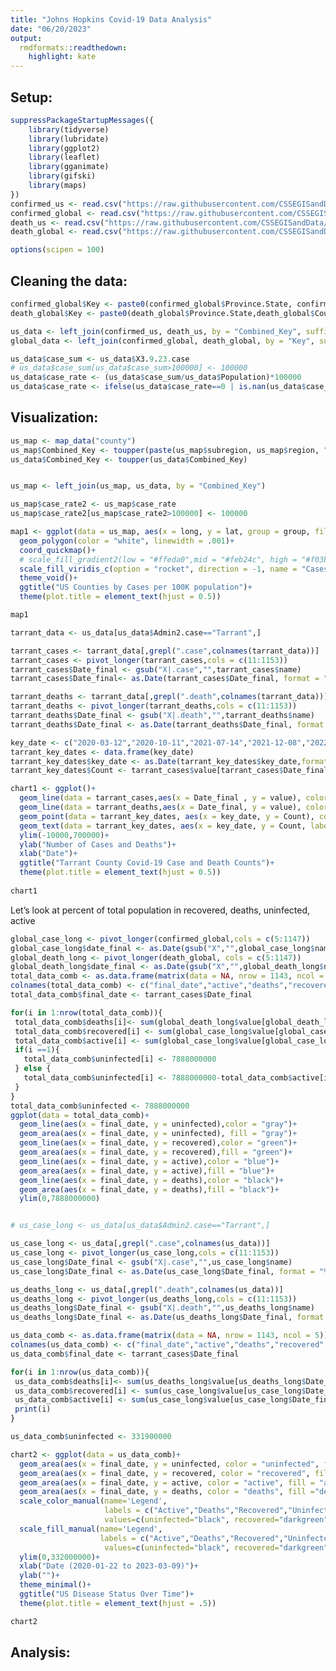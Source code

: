 ```yaml
---
title: "Johns Hopkins Covid-19 Data Analysis"
date: "06/20/2023"
output:
  rmdformats::readthedown:
    highlight: kate
---
```

## Setup: 
```r
suppressPackageStartupMessages({
    library(tidyverse)
    library(lubridate)
    library(ggplot2)
    library(leaflet)
    library(gganimate)
    library(gifski)
    library(maps)
})
confirmed_us <- read.csv("https://raw.githubusercontent.com/CSSEGISandData/COVID-19/master/csse_covid_19_data/csse_covid_19_time_series/time_series_covid19_confirmed_US.csv")
confirmed_global <- read.csv("https://raw.githubusercontent.com/CSSEGISandData/COVID-19/master/csse_covid_19_data/csse_covid_19_time_series/time_series_covid19_confirmed_global.csv")
death_us <- read.csv("https://raw.githubusercontent.com/CSSEGISandData/COVID-19/master/csse_covid_19_data/csse_covid_19_time_series/time_series_covid19_deaths_US.csv")
death_global <- read.csv("https://raw.githubusercontent.com/CSSEGISandData/COVID-19/master/csse_covid_19_data/csse_covid_19_time_series/time_series_covid19_deaths_global.csv")

options(scipen = 100)
```

## Cleaning the data:

```r
confirmed_global$Key <- paste0(confirmed_global$Province.State, confirmed_global$Country.Region)
death_global$Key <- paste0(death_global$Province.State,death_global$Country.Region)

us_data <- left_join(confirmed_us, death_us, by = "Combined_Key", suffix = c(".case",".death"))
global_data <- left_join(confirmed_global, death_global, by = "Key", suffix = c(".case",".death"))

us_data$case_sum <- us_data$X3.9.23.case
# us_data$case_sum[us_data$case_sum>100000] <- 100000
us_data$case_rate <- (us_data$case_sum/us_data$Population)*100000
us_data$case_rate <- ifelse(us_data$case_rate==0 | is.nan(us_data$case_rate) | us_data$case_rate==Inf, yes = 0, no = us_data$case_rate)
```


## Visualization: 

```r
us_map <- map_data("county")
us_map$Combined_Key <- toupper(paste(us_map$subregion, us_map$region, "US", sep = ", "))
us_data$Combined_Key <- toupper(us_data$Combined_Key)


us_map <- left_join(us_map, us_data, by = "Combined_Key")

us_map$case_rate2 <- us_map$case_rate
us_map$case_rate2[us_map$case_rate2>100000] <- 100000

map1 <- ggplot(data = us_map, aes(x = long, y = lat, group = group, fill = case_rate2))+
  geom_polygon(color = "white", linewidth = .001)+
  coord_quickmap()+
  # scale_fill_gradient2(low = "#ffeda0",mid = "#feb24c", high = "#f03b20", midpoint = mean(us_data$case_rate)/3)
  scale_fill_viridis_c(option = "rocket", direction = -1, name = "Cases per 100K", labels = c("0","25,000","50,000","75,000","100,000+"))+
  theme_void()+
  ggtitle("US Counties by Cases per 100K population")+
  theme(plot.title = element_text(hjust = 0.5))

map1
```

```r
tarrant_data <- us_data[us_data$Admin2.case=="Tarrant",]

tarrant_cases <- tarrant_data[,grepl(".case",colnames(tarrant_data))]
tarrant_cases <- pivot_longer(tarrant_cases,cols = c(11:1153))
tarrant_cases$Date_final <- gsub("X|.case","",tarrant_cases$name)
tarrant_cases$Date_final<- as.Date(tarrant_cases$Date_final, format = "%m.%d.%y")

tarrant_deaths <- tarrant_data[,grepl(".death",colnames(tarrant_data))]
tarrant_deaths <- pivot_longer(tarrant_deaths,cols = c(11:1153))
tarrant_deaths$Date_final <- gsub("X|.death","",tarrant_deaths$name)
tarrant_deaths$Date_final <- as.Date(tarrant_deaths$Date_final, format = "%m.%d.%y")

key_date <- c("2020-03-12","2020-10-11","2021-07-14","2021-12-08","2022-06-02","2022-12-02")
tarrant_key_dates <- data.frame(key_date)
tarrant_key_dates$key_date <- as.Date(tarrant_key_dates$key_date,format = "%Y-%m-%d")
tarrant_key_dates$Count <- tarrant_cases$value[tarrant_cases$Date_final %in% tarrant_key_dates$key_date]

chart1 <- ggplot()+
  geom_line(data = tarrant_cases,aes(x = Date_final , y = value), color = "blue", size = 1)+
  geom_line(data = tarrant_deaths,aes(x = Date_final, y = value), color = "red", size = 1)+
  geom_point(data = tarrant_key_dates, aes(x = key_date, y = Count), color = "black", size = 3)+
  geom_text(data = tarrant_key_dates, aes(x = key_date, y = Count, label = key_date), hjust = 0, vjust = 1.4)+
  ylim(-10000,700000)+
  ylab("Number of Cases and Deaths")+
  xlab("Date")+
  ggtitle("Tarrant County Covid-19 Case and Death Counts")+
  theme(plot.title = element_text(hjust = 0.5))
  
chart1
```

Let's look at percent of total population in recovered, deaths, uninfected, active
```r
global_case_long <- pivot_longer(confirmed_global,cols = c(5:1147))
global_case_long$date_final <- as.Date(gsub("X","",global_case_long$name),format = "%m.%d.%y")
global_death_long <- pivot_longer(death_global, cols = c(5:1147))
global_death_long$date_final <- as.Date(gsub("X","",global_death_long$name),format = "%m.%d.%y")
total_data_comb <- as.data.frame(matrix(data = NA, nrow = 1143, ncol = 5))
colnames(total_data_comb) <- c("final_date","active","deaths","recovered","uninfected")
total_data_comb$final_date <- tarrant_cases$Date_final

for(i in 1:nrow(total_data_comb)){
 total_data_comb$deaths[i]<- sum(global_death_long$value[global_death_long$date_final==total_data_comb$final_date[i]])
 total_data_comb$recovered[i] <- sum(global_case_long$value[global_case_long$date_final==total_data_comb$final_date[i]-30])
 total_data_comb$active[i] <- sum(global_case_long$value[global_case_long$date_final==total_data_comb$final_date[i]])-total_data_comb$recovered[i]
 if(i ==1){
   total_data_comb$uninfected[i] <- 7888000000
 } else {
   total_data_comb$uninfected[i] <- 7888000000-total_data_comb$active[i]-total_data_comb$deaths[i]-total_data_comb$recovered[i]
 }
}
total_data_comb$uninfected <- 7888000000
ggplot(data = total_data_comb)+
  geom_line(aes(x = final_date, y = uninfected),color = "gray")+
  geom_area(aes(x = final_date, y = uninfected), fill = "gray")+
  geom_line(aes(x = final_date, y = recovered),color = "green")+
  geom_area(aes(x = final_date, y = recovered),fill = "green")+
  geom_line(aes(x = final_date, y = active),color = "blue")+
  geom_area(aes(x = final_date, y = active),fill = "blue")+
  geom_line(aes(x = final_date, y = deaths),color = "black")+
  geom_area(aes(x = final_date, y = deaths),fill = "black")+
  ylim(0,7888000000)


# us_case_long <- us_data[us_data$Admin2.case=="Tarrant",]

us_case_long <- us_data[,grepl(".case",colnames(us_data))]
us_case_long <- pivot_longer(us_case_long,cols = c(11:1153))
us_case_long$Date_final <- gsub("X|.case","",us_case_long$name)
us_case_long$Date_final <- as.Date(us_case_long$Date_final, format = "%m.%d.%y")

us_deaths_long <- us_data[,grepl(".death",colnames(us_data))]
us_deaths_long <- pivot_longer(us_deaths_long,cols = c(11:1153))
us_deaths_long$Date_final <- gsub("X|.death","",us_deaths_long$name)
us_deaths_long$Date_final <- as.Date(us_deaths_long$Date_final, format = "%m.%d.%y")

us_data_comb <- as.data.frame(matrix(data = NA, nrow = 1143, ncol = 5))
colnames(us_data_comb) <- c("final_date","active","deaths","recovered","uninfected")
us_data_comb$final_date <- tarrant_cases$Date_final

for(i in 1:nrow(us_data_comb)){
 us_data_comb$deaths[i]<- sum(us_deaths_long$value[us_deaths_long$Date_final==us_data_comb$final_date[i]])
 us_data_comb$recovered[i] <- sum(us_case_long$value[us_case_long$Date_final==us_data_comb$final_date[i]-30])
 us_data_comb$active[i] <- sum(us_case_long$value[us_case_long$Date_final==us_data_comb$final_date[i]])-us_data_comb$recovered[i]
 print(i)
}

us_data_comb$uninfected <- 331900000

chart2 <- ggplot(data = us_data_comb)+
  geom_area(aes(x = final_date, y = uninfected, color = "uninfected", fill = "uninfected"))+
  geom_area(aes(x = final_date, y = recovered, color = "recovered", fill = "recovered"))+
  geom_area(aes(x = final_date, y = active, color = "active", fill = "active"))+
  geom_area(aes(x = final_date, y = deaths, color = "deaths", fill ="deaths"))+
  scale_color_manual(name='Legend',
                     labels = c("Active","Deaths","Recovered","Uninfected"),
                     values=c(uninfected="black", recovered="darkgreen", active="darkblue", deaths="red"))+
  scale_fill_manual(name='Legend',
                    labels = c("Active","Deaths","Recovered","Uninfected"),
                     values=c(uninfected="black", recovered="darkgreen", active="darkblue", deaths="red"))+
  ylim(0,332000000)+
  xlab("Date (2020-01-22 to 2023-03-09)")+
  ylab("")+
  theme_minimal()+
  ggtitle("US Disease Status Over Time")+
  theme(plot.title = element_text(hjust = .5))

chart2
```


## Analysis: 

```r


```

